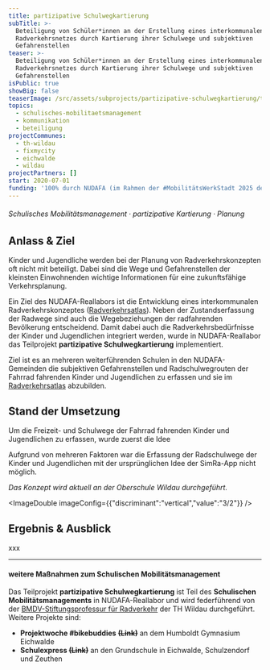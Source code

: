 ```yaml
---
title: partizipative Schulwegkartierung
subTitle: >-
  Beteiligung von Schüler*innen an der Erstellung eines interkommunalen
  Radverkehrsnetzes durch Kartierung ihrer Schulwege und subjektiven
  Gefahrenstellen
teaser: >-
  Beteiligung von Schüler*innen an der Erstellung eines interkommunalen
  Radverkehrsnetzes durch Kartierung ihrer Schulwege und subjektiven
  Gefahrenstellen
isPublic: true
showBig: false
teaserImage: /src/assets/subprojects/partizipative-schulwegkartierung/teaserImage.png
topics:
  - schulisches-mobilitaetsmanagement
  - kommunikation
  - beteiligung
projectCommunes:
  - th-wildau
  - fixmycity
  - eichwalde
  - wildau
projectPartners: []
start: 2020-07-01
funding: '100% durch NUDAFA (im Rahmen der #MobilitätsWerkStadt 2025 des BMBF)'
---
```

###### Schulisches Mobilitätsmanagement · partizipative Kartierung · Planung

## Anlass & Ziel

Kinder und Jugendliche werden bei der Planung von Radverkehrskonzepten oft nicht mit beteiligt. Dabei sind die Wege und Gefahrenstellen der kleinsten Einwohnenden wichtige Informationen für eine zukunftsfähige Verkehrsplanung.&#x20;

Ein Ziel des NUDAFA-Reallabors ist die Entwicklung eines interkommunalen Radverkehrskonzeptes ([Radverkehrsatlas](https://www.nudafa.de/radnetz/einleitung?map=11%2F52.345%2F13.61)). Neben der Zustandserfassung der Radwege sind auch die Wegebeziehungen der radfahrenden Bevölkerung entscheidend. Damit dabei auch die Radverkehrsbedürfnisse der Kinder und Jugendlichen integriert werden, wurde in NUDAFA-Reallabor das Teilprojekt **partizipative Schulwegkartierung** implementiert.&#x20;

Ziel ist es an mehreren weiterführenden Schulen in den NUDAFA-Gemeinden die subjektiven Gefahrenstellen und Radschulwegrouten der Fahrrad fahrenden Kinder und Jugendlichen zu erfassen und sie im [Radverkehrsatlas](https://www.nudafa.de/radnetz/sicherheit?map=11%2F52.345%2F13.61) abzubilden.&#x20;

## Stand der Umsetzung

Um die Freizeit- und Schulwege der Fahrrad fahrenden Kinder und Jugendlichen zu erfassen, wurde zuerst die Idee&#x20;

Aufgrund von mehreren Faktoren war die Erfassung der Radschulwege der Kinder und Jugendlichen mit der ursprünglichen Idee der SimRa-App nicht möglich.&#x20;





*Das Konzept wird aktuell an der Oberschule Wildau durchgeführt.*

<ImageDouble imageConfig={{"discriminant":"vertical","value":"3/2"}} />

## Ergebnis & Ausblick

xxx

---

#### weitere Maßnahmen zum Schulischen Mobilitätsmanagement&#x20;

Das Teilprojekt **partizipative Schulwegkartierung** ist Teil des **Schulischen Mobilitätsmanagements** in NUDAFA-Reallabor und wird federführend von der [BMDV-Stiftungsprofessur für Radverkehr](https://www.th-wildau.de/index.php?id=28606) der TH Wildau durchgeführt. Weitere Projekte sind:

* **Projektwoche #bikebuddies** **~~(Link)~~** an dem Humboldt Gymnasium Eichwalde
* **Schulexpress ~~(Link)~~** an den Grundschule in Eichwalde, Schulzendorf und Zeuthen&#x20;

